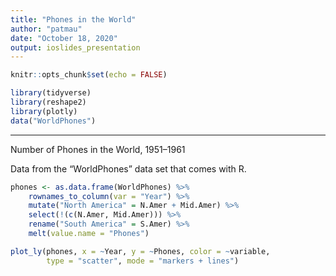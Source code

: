 ```yaml
---
title: "Phones in the World"
author: "patmau"
date: "October 18, 2020"
output: ioslides_presentation
---
```


```r
knitr::opts_chunk$set(echo = FALSE)
```

```r
library(tidyverse)
library(reshape2)
library(plotly)
data("WorldPhones")
```

***

Number of Phones in the World, 1951--1961

Data from the "WorldPhones" data set that comes with R.

```r
phones <- as.data.frame(WorldPhones) %>%
    rownames_to_column(var = "Year") %>%
    mutate("North America" = N.Amer + Mid.Amer) %>%
    select(!(c(N.Amer, Mid.Amer))) %>%
    rename("South America" = S.Amer) %>%
    melt(value.name = "Phones")

plot_ly(phones, x = ~Year, y = ~Phones, color = ~variable,
        type = "scatter", mode = "markers + lines")
```
  


